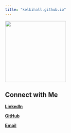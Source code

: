 ```yaml
---
title: "kelbihall.github.io"
---
```


![](img/profile.jpg){width="200px"}


## Connect with Me

**[LinkedIn](https://www.linkedin.com/in/kelbihall)** 

**[GitHub](https://github.com/Kelbihall)**  

**[Email](mailto:Kelbi.hall@gmail.com)**
